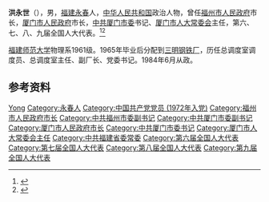 '''洪永世'''（{{bd|1942年|8月|}}），男，[[福建|福建]][[永春|永春]]人，[[中华人民共和国|中华人民共和国]]政治人物，曾任[[福州市人民政府|福州市人民政府]]市长，[[厦门市人民政府|厦门市人民政府]]市长，[[中共厦门市委|中共厦门市委]]书记、[[厦门市人大常委会|厦门市人大常委会]]主任，第六、七、八、九届全国人大代表。<ref>{{Cite book|title=中华人民共和国职官志|author=何虎生, 李耀东, 向常福主编|publisher=中国社会出版社|year=2003|isbn=9787800883934|location=北京|pages=}}</ref><ref>{{Cite web|title=郑立中任中共厦门市委书记 洪永世另有任用|url=http://www.chinanews.com/2002-07-01/26/199699.html|accessdate=2020-08-07|work=中国新闻网}}</ref>

[[福建师范大学|福建师范大学]]物理系1961级。1965年毕业后分配到[[三明钢铁厂|三明钢铁厂]]，历任总调度室调度员、总调度室主任、副厂长、党委书记。1984年6月从政。
== 参考资料 ==
{{reflist}}
{{start box}}
{{s-ppo|cpc}}
{{s-before|[[石兆彬|石兆彬]]}}
{{s-title|[[中国共产党厦门市委员会|中国共产党厦门市委员会]]书记|1999年08月－2002年6月}}
{{s-after|[[郑立中|郑立中]]}}
{{中国人物小作品}}
{{福州市市长}}
{{厦门市市长}}

{{Authority control}}
{{DEFAULTSORT:Hong洪}}
[[Category:洪姓|Yong]]
[[Category:永春人|Category:永春人]]
[[Category:中国共产党党员_(1972年入党)|Category:中国共产党党员 (1972年入党)]]
[[Category:福州市人民政府市长|Category:福州市人民政府市长]]
[[Category:中共福州市委副书记|Category:中共福州市委副书记]]
[[Category:中共厦门市委副书记|Category:中共厦门市委副书记]]
[[Category:厦门市人民政府市长|Category:厦门市人民政府市长]]
[[Category:中共厦门市委书记|Category:中共厦门市委书记]]
[[Category:厦门市人大常委会主任|Category:厦门市人大常委会主任]]
[[Category:中共福建省委常委|Category:中共福建省委常委]]
[[Category:第六届全国人大代表|Category:第六届全国人大代表]]
[[Category:第七届全国人大代表|Category:第七届全国人大代表]]
[[Category:第八届全国人大代表|Category:第八届全国人大代表]]
[[Category:第九届全国人大代表|Category:第九届全国人大代表]]
